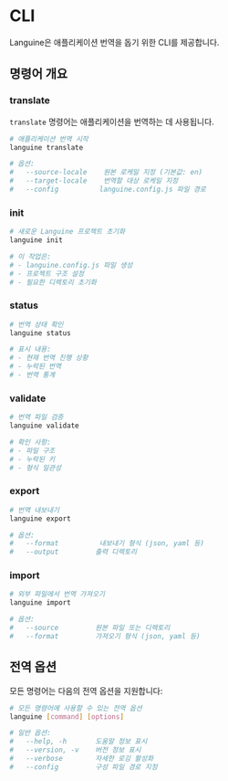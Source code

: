 # CLI

Languine은 애플리케이션 번역을 돕기 위한 CLI를 제공합니다.

## 명령어 개요

### translate

`translate` 명령어는 애플리케이션을 번역하는 데 사용됩니다.

```bash title="Terminal"
# 애플리케이션 번역 시작
languine translate

# 옵션:
#   --source-locale    원본 로케일 지정 (기본값: en)
#   --target-locale    번역할 대상 로케일 지정
#   --config          languine.config.js 파일 경로
```

### init

```bash title="Terminal"
# 새로운 Languine 프로젝트 초기화
languine init

# 이 작업은:
# - languine.config.js 파일 생성
# - 프로젝트 구조 설정
# - 필요한 디렉토리 초기화
```

### status

```bash title="Terminal"
# 번역 상태 확인
languine status

# 표시 내용:
# - 현재 번역 진행 상황
# - 누락된 번역
# - 번역 통계
```

### validate

```bash title="Terminal"
# 번역 파일 검증
languine validate

# 확인 사항:
# - 파일 구조
# - 누락된 키
# - 형식 일관성
```

### export

```bash title="Terminal"
# 번역 내보내기
languine export

# 옵션:
#   --format          내보내기 형식 (json, yaml 등)
#   --output         출력 디렉토리
```

### import

```bash title="Terminal"
# 외부 파일에서 번역 가져오기
languine import

# 옵션:
#   --source         원본 파일 또는 디렉토리
#   --format         가져오기 형식 (json, yaml 등)
```

## 전역 옵션

모든 명령어는 다음의 전역 옵션을 지원합니다:

```bash title="Terminal"
# 모든 명령어에 사용할 수 있는 전역 옵션
languine [command] [options]

# 일반 옵션:
#   --help, -h       도움말 정보 표시
#   --version, -v    버전 정보 표시
#   --verbose        자세한 로깅 활성화
#   --config         구성 파일 경로 지정
```

